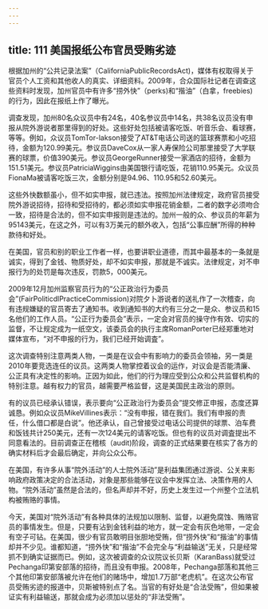 ```yaml
---
---
---
```

title: 111 美国报纸公布官员受贿劣迹
---




根据加州的“公共记录法案”（CaliforniaPublicRecordsAct)，媒体有权取得关于官员个人工资和其他收人的真实、详细资料。2009年，合众国际社记者在调查这些资料时发现，加州官员中有许多“捞外快”（perks)和“揩油”（白拿，freebies)的行为，因此在报纸上作了曝光。

调查发现，加州80名众议员中有24名，40名参议员中14名，共38名议员没有申报从院外游说者那里得到的好处。这些好处包括被请客吃饭、听音乐会、看球赛，等等。例如，众议员TomTor-lakson接受了AT&T电话公司送的篮球赛票和小吃招待，金额为120.99美元。参议员DaveCox从一家人寿保险公司那里接受了大学联赛的球票，价值390美元。参议员GeorgeRunner接受一家酒店的招待，金额为151.51美元。参议员PatriciaWiggins由美国银行请吃饭，花销110.95美元。众议员FionaMa被请客吃饭三次，金额分别是94.96、110.95和52.60美元。

这些外快数额虽小，但不如实申报，就已违法。按照加州法律规定，政府官员接受院外游说招待，招待和受招待的，都必须如实申报花销金额，二者的数字必须吻合一致，招待是合法的，但不如实申报则是违法的。加州一般的众、参议员的年薪为95143美元，在这之外，可以有3万美元的额外收入，包括“公事应酬”所得的种种款待和好处。

在美国，官员和别的职业工作者一样，也要讲职业道德，而其中最基本的一条就是诚实，得到了金钱、物质好处，却不如实申报，那就是不诚实。法律规定，对不申报行为的处罚是每次违反，罚款5，000美元。

2009年12月加州监察官员行为的“公正政治行为委员会”(FairPoliticdlPracticeCommission)对院夕卜游说者的送礼作了一次稽查，向有违规嫌疑的官员寄去了通知书。收到通知书的大约有三分之一是众、参议员和15名他们的工作人员。“公正行为委员会”表示，一定会对官员的操守作有效、切实的监督，不让规定成为一纸空文，该委员会的执行主席RomanPorter已经郑重地对媒体宣布，“对不申报的行为，我们已经开始调査”。

这次调查特别注意两类人物，一类是在议会中有影响力的委员会领袖，另一类是2010年要竞选连任的议员。这两类人物掌控着议会的运作，对议会是否能清廉、公正具有决定性的影响。正因为如此，他们的行为理应受到公众和公共监督机构的特别注意。越有权力的官员，越需要严格监督，这是美国民主政治的原则。

有的议员已经承认错误，表示要向“公正政治行为委员会”提交修正申报，态度还算诚恳。例如众议员MikeVillines表示：“没有申报，错在我们。我们有申报的责任，什么借口都是白说”。他还承认，自己曾接受过电话公司提供的球票、泊车费和饭钱共计250美元，还有一次124美元的请客吃饭。但也有的议员对调査提出不同意看法的。目前调查正在稽核（audit)阶段，调查的正式结果要在核实了各方的确实材料后才会最后确定，并向公众公布。

在美国，有许多从事“院外活动”的人士院外活动”是利益集团通过游说、公关来影响政府政策决定的合法活动，对象是那些能够在议会中发挥立法、决策作用的人物。“院外活动”虽然是合法的，但名声却并不好，历史上发生过一个州整个立法机构被贿赂的事情。

今天，美国对“院外活动”有各种具体的法规加以限制、监督，以避免腐蚀、贿赂官员的事情发生。但是，只要有沾到金钱利益的地方，就一定会有灰色地带，一定会有空子可钻。在美国，很少有官员敢明目张胆地受贿，但“捞外快”和“揩油”的事情却并不少见。谁都知道，“捞外快”和“揩油”不会完全与“利益输送”无关，只是经常抓不到确实证据而已。例如，这次被调查的众议院议长贝斯（KaranBass)就受过Pechanga印第安部落的招待，而且没有申报。2008年，Pechanga部落和其他三个其他印第安部落被允许在他们的赌场中，增加1.7万部“老虎机”。在这次公布官员受贿劣迹的报道中，贝斯被特别点了名。当官的有好处是“合法受贿”，但如果被证实有利益输送，那就会成为必须加以惩处的“非法受贿”。